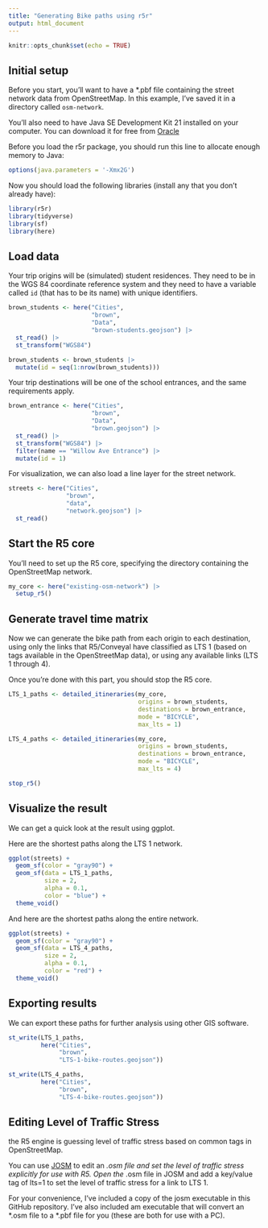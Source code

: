 ```yaml
---
title: "Generating Bike paths using r5r"
output: html_document
---
```


```r
knitr::opts_chunk$set(echo = TRUE)
```

## Initial setup

Before you start, you'll want to have a *.pbf file containing
the street network data from OpenStreetMap. In this example, 
I've saved it in a directory called `osm-network`.

You'll also need to have Java SE Development Kit 21 installed 
on your computer. You can download it for free from 
[Oracle](https://docs.oracle.com/en/java/javase/21/install/index.html){target="_blank"}

Before you load the r5r package, you should run this line to allocate
enough memory to Java:

```r
options(java.parameters = '-Xmx2G')
```

Now you should load the following libraries (install any that you 
don't already have):

```r
library(r5r)
library(tidyverse)
library(sf)
library(here)
```

## Load data

Your trip origins will be (simulated) student residences. They need
to be in the WGS 84 coordinate reference system and they need to have
a variable called `id` (that has to be its name) with unique identifiers. 

```r
brown_students <- here("Cities",
                       "brown",
                       "Data",
                       "brown-students.geojson") |>
  st_read() |>
  st_transform("WGS84")

brown_students <- brown_students |>
  mutate(id = seq(1:nrow(brown_students)))
```

Your trip destinations will be one of the school entrances, and the same
requirements apply.

```r
brown_entrance <- here("Cities",
                       "brown",
                       "Data",
                       "brown.geojson") |>
  st_read() |>
  st_transform("WGS84") |>
  filter(name == "Willow Ave Entrance") |>
  mutate(id = 1)
```

For visualization, we can also load a line layer for the street network.

```r
streets <- here("Cities",
                "brown",
                "data",
                "network.geojson") |>
  st_read()
```


## Start the R5 core

You'll need to set up the R5 core, specifying the directory
containing the OpenStreetMap network.

```r
my_core <- here("existing-osm-network") |>
  setup_r5()
```

## Generate travel time matrix

Now we can generate the bike path from each origin to each destination,
using only the links that R5/Conveyal have classified as LTS 1 
(based on tags available in the OpenStreetMap data), or using any
available links (LTS 1 through 4).

Once you're done with this part, you should stop the R5 core.

```r
LTS_1_paths <- detailed_itineraries(my_core,
                                    origins = brown_students,
                                    destinations = brown_entrance,
                                    mode = "BICYCLE",
                                    max_lts = 1)

LTS_4_paths <- detailed_itineraries(my_core,
                                    origins = brown_students,
                                    destinations = brown_entrance,
                                    mode = "BICYCLE",
                                    max_lts = 4)

stop_r5()
```



## Visualize the result

We can get a quick look at the result using ggplot. 

Here are the shortest paths along the LTS 1 network.

```r
ggplot(streets) +
  geom_sf(color = "gray90") +
  geom_sf(data = LTS_1_paths,
          size = 2,
          alpha = 0.1,
          color = "blue") +
  theme_void()
```

And here are the shortest paths along the entire network.

```r
ggplot(streets) +
  geom_sf(color = "gray90") +
  geom_sf(data = LTS_4_paths,
          size = 2,
          alpha = 0.1,
          color = "red") +
  theme_void()
```


## Exporting results

We can export these paths for further analysis using other GIS software.

```r
st_write(LTS_1_paths,
         here("Cities",
              "brown",
              "LTS-1-bike-routes.geojson"))

st_write(LTS_4_paths,
         here("Cities",
              "brown",
              "LTS-4-bike-routes.geojson"))
```

## Editing Level of Traffic Stress

the R5 engine is guessing level of traffic stress based on common tags in 
OpenStreetMap.

You can use [JOSM](https://josm.openstreetmap.de/wiki/Download){target="_blank"}
to edit an *.osm file and set the level of traffic stress explicitly for use
with R5. Open the *.osm file in JOSM and add a key/value tag of lts=1 to set 
the level of traffic stress for a link to LTS 1.

For your convenience, I've included a copy of the josm executable in this 
GitHub repository. I've also included am executable that will convert an 
\*.osm file to a \*.pbf file for you (these are both for use with a PC).

